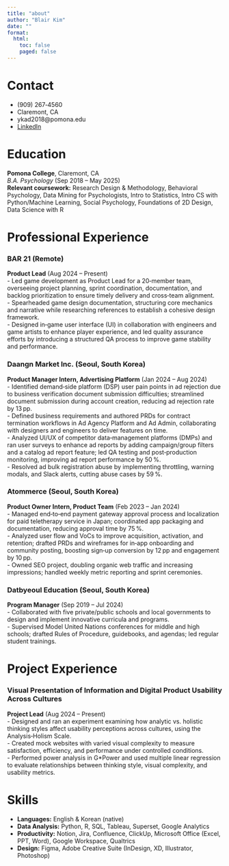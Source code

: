```yaml
---
title: "about"
author: "Blair Kim"
date: ""
format:
  html:
    toc: false
    paged: false
---
```


# Contact

-   (909) 267‑4560\
-   Claremont, CA\
-   ykad2018\@pomona.edu\
-   [LinkedIn](https://www.linkedin.com/in/blair-kim/)

# Education

**Pomona College**, Claremont, CA\
*B.A. Psychology* (Sep 2018 – May 2025)\
**Relevant coursework:** Research Design & Methodology, Behavioral Psychology, Data Mining for Psychologists, Intro to Statistics, Intro CS with Python/Machine Learning, Social Psychology, Foundations of 2D Design, Data Science with R

# Professional Experience

### BAR 21 (Remote)

**Product Lead** (Aug 2024 – Present)\
- Led game development as Product Lead for a 20‑member team, overseeing project planning, sprint coordination, documentation, and backlog prioritization to ensure timely delivery and cross‑team alignment.\
- Spearheaded game design documentation, structuring core mechanics and narrative while researching references to establish a cohesive design framework.\
- Designed in‑game user interface (UI) in collaboration with engineers and game artists to enhance player experience, and led quality assurance efforts by introducing a structured QA process to improve game stability and performance.

### Daangn Market Inc. (Seoul, South Korea)

**Product Manager Intern, Advertising Platform** (Jan 2024 – Aug 2024)\
- Identified demand‑side platform (DSP) user pain points in ad rejection due to business verification document submission difficulties; streamlined document submission during account creation, reducing ad rejection rate by 13 pp.\
- Defined business requirements and authored PRDs for contract termination workflows in Ad Agency Platform and Ad Admin, collaborating with designers and engineers to deliver features on time.\
- Analyzed UI/UX of competitor data‑management platforms (DMPs) and ran user surveys to enhance ad reports by adding campaign/group filters and a catalog ad report feature; led QA testing and post‑production monitoring, improving ad report performance by 50 %.\
- Resolved ad bulk registration abuse by implementing throttling, warning modals, and Slack alerts, cutting abuse cases by 59 %.

### Atommerce (Seoul, South Korea)

**Product Owner Intern, Product Team** (Feb 2023 – Jan 2024)\
- Managed end‑to‑end payment gateway approval process and localization for paid teletherapy service in Japan; coordinated app packaging and documentation, reducing approval time by 75 %.\
- Analyzed user flow and VoCs to improve acquisition, activation, and retention; drafted PRDs and wireframes for in‑app onboarding and community posting, boosting sign‑up conversion by 12 pp and engagement by 10 pp.\
- Owned SEO project, doubling organic web traffic and increasing impressions; handled weekly metric reporting and sprint ceremonies.

### Datbyeoul Education (Seoul, South Korea)

**Program Manager** (Sep 2019 – Jul 2024)\
- Collaborated with five private/public schools and local governments to design and implement innovative curricula and programs.\
- Supervised Model United Nations conferences for middle and high schools; drafted Rules of Procedure, guidebooks, and agendas; led regular student trainings.

# Project Experience

### Visual Presentation of Information and Digital Product Usability Across Cultures

**Project Lead** (Aug 2024 – Present)\
- Designed and ran an experiment examining how analytic vs. holistic thinking styles affect usability perceptions across cultures, using the Analysis‑Holism Scale.\
- Created mock websites with varied visual complexity to measure satisfaction, efficiency, and performance under controlled conditions.\
- Performed power analysis in G\*Power and used multiple linear regression to evaluate relationships between thinking style, visual complexity, and usability metrics.

# Skills

-   **Languages:** English & Korean (native)\
-   **Data Analysis:** Python, R, SQL, Tableau, Superset, Google Analytics\
-   **Productivity:** Notion, Jira, Confluence, ClickUp, Microsoft Office (Excel, PPT, Word), Google Workspace, Qualtrics\
-   **Design:** Figma, Adobe Creative Suite (InDesign, XD, Illustrator, Photoshop)

